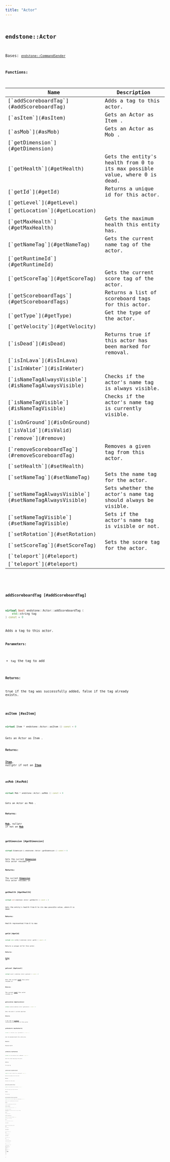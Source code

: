 ```yaml
---
title: "Actor"
---
```


## <code className="doc-symbol doc-symbol-class"/> endstone::Actor

Bases: [`endstone::CommandSender`](classendstone_1_1_command_sender.md)
















**Functions:**

<table>
<thead>
   <tr>
      <th>Name</th>
      <th>Description</th>
   </tr>
</thead>
<tbody>
<tr key="classendstone_1_1_actor_1a7df17ed4f47907e5022b1eff1f306271">
    <td>[`addScoreboardTag`](#addScoreboardTag)</td>
    <td>Adds a tag to this actor.</td>
</tr>
<tr key="classendstone_1_1_actor_1a6c81fe219b046d28cdf13c5c400793c6">
    <td>[`asItem`](#asItem)</td>
    <td>Gets an Actor as Item .</td>
</tr>
<tr key="classendstone_1_1_actor_1acbd7afe34e58507083765ae5d27ff9c0">
    <td>[`asMob`](#asMob)</td>
    <td>Gets an Actor as Mob .</td>
</tr>
<tr key="classendstone_1_1_actor_1ab4562c41d071b945338d742ac8d1e639">
    <td>[`getDimension`](#getDimension)</td>
    <td></td>
</tr>
<tr key="classendstone_1_1_actor_1a547e0f2ecb4be6edb82f909f48946031">
    <td>[`getHealth`](#getHealth)</td>
    <td>Gets the entity's health from 0 to its max possible value, where 0 is dead.</td>
</tr>
<tr key="classendstone_1_1_actor_1a78059bed5b1a6b23bfb2be9ac6ae81a3">
    <td>[`getId`](#getId)</td>
    <td>Returns a unique id for this actor.</td>
</tr>
<tr key="classendstone_1_1_actor_1aff1ed8218696acc7009bf7ce5a5069a2">
    <td>[`getLevel`](#getLevel)</td>
    <td></td>
</tr>
<tr key="classendstone_1_1_actor_1a32d24d587443d4107786096fda5322fb">
    <td>[`getLocation`](#getLocation)</td>
    <td></td>
</tr>
<tr key="classendstone_1_1_actor_1a612dffb2563ce0535c0e2d7214c6254b">
    <td>[`getMaxHealth`](#getMaxHealth)</td>
    <td>Gets the maximum health this entity has.</td>
</tr>
<tr key="classendstone_1_1_actor_1a7bac2e604ceb3d48c3fbc6a628f6eaec">
    <td>[`getNameTag`](#getNameTag)</td>
    <td>Gets the current name tag of the actor.</td>
</tr>
<tr key="classendstone_1_1_actor_1ab2848bd47a25fce207a1a4e6b1783ce3">
    <td>[`getRuntimeId`](#getRuntimeId)</td>
    <td></td>
</tr>
<tr key="classendstone_1_1_actor_1a29bb3fe504b2b2bffd749a0d9ef1ed92">
    <td>[`getScoreTag`](#getScoreTag)</td>
    <td>Gets the current score tag of the actor.</td>
</tr>
<tr key="classendstone_1_1_actor_1aab1b3bf14d77e70515a6afacb3219e86">
    <td>[`getScoreboardTags`](#getScoreboardTags)</td>
    <td>Returns a list of scoreboard tags for this actor.</td>
</tr>
<tr key="classendstone_1_1_actor_1a35dbee5875715f9edd8be8b117377129">
    <td>[`getType`](#getType)</td>
    <td>Get the type of the actor.</td>
</tr>
<tr key="classendstone_1_1_actor_1a0f73b7b1bcc0f18ce4cc238fdcea69b4">
    <td>[`getVelocity`](#getVelocity)</td>
    <td></td>
</tr>
<tr key="classendstone_1_1_actor_1aa099af11ae3053289f31c65c9126b50a">
    <td>[`isDead`](#isDead)</td>
    <td>Returns true if this actor has been marked for removal.</td>
</tr>
<tr key="classendstone_1_1_actor_1a876f9f220c4628b15556f2b50b103928">
    <td>[`isInLava`](#isInLava)</td>
    <td></td>
</tr>
<tr key="classendstone_1_1_actor_1a07d1ec2bc5458fbd0c4d60711e4ddcd1">
    <td>[`isInWater`](#isInWater)</td>
    <td></td>
</tr>
<tr key="classendstone_1_1_actor_1a26211c565a42de6f28565bed6d3c854b">
    <td>[`isNameTagAlwaysVisible`](#isNameTagAlwaysVisible)</td>
    <td>Checks if the actor's name tag is always visible.</td>
</tr>
<tr key="classendstone_1_1_actor_1ada87051d8b64c9df5cab73732bddf710">
    <td>[`isNameTagVisible`](#isNameTagVisible)</td>
    <td>Checks if the actor's name tag is currently visible.</td>
</tr>
<tr key="classendstone_1_1_actor_1a7cfff436cf3ddabdb1f28f744234f218">
    <td>[`isOnGround`](#isOnGround)</td>
    <td></td>
</tr>
<tr key="classendstone_1_1_actor_1a5b744893654143e1d8a1f03b1d3cc459">
    <td>[`isValid`](#isValid)</td>
    <td></td>
</tr>
<tr key="classendstone_1_1_actor_1a896dcb16d037d3591b0d39480521a193">
    <td>[`remove`](#remove)</td>
    <td></td>
</tr>
<tr key="classendstone_1_1_actor_1a6f068c4612aa487ba76d3a4c3e3b1033">
    <td>[`removeScoreboardTag`](#removeScoreboardTag)</td>
    <td>Removes a given tag from this actor.</td>
</tr>
<tr key="classendstone_1_1_actor_1a39c0d4e763cafb181f1071de2c31b647">
    <td>[`setHealth`](#setHealth)</td>
    <td></td>
</tr>
<tr key="classendstone_1_1_actor_1afa33b47ae91605841f0c4ef5ec127ac7">
    <td>[`setNameTag`](#setNameTag)</td>
    <td>Sets the name tag for the actor.</td>
</tr>
<tr key="classendstone_1_1_actor_1a6c7dc2e5a9b99db8b000e84e4eba5822">
    <td>[`setNameTagAlwaysVisible`](#setNameTagAlwaysVisible)</td>
    <td>Sets whether the actor's name tag should always be visible.</td>
</tr>
<tr key="classendstone_1_1_actor_1a81d7145659190f3419446959641b4989">
    <td>[`setNameTagVisible`](#setNameTagVisible)</td>
    <td>Sets if the actor's name tag is visible or not.</td>
</tr>
<tr key="classendstone_1_1_actor_1a857512cc626e30cb57d03cacae88dd9f">
    <td>[`setRotation`](#setRotation)</td>
    <td></td>
</tr>
<tr key="classendstone_1_1_actor_1adeec376304cd5900f6c848f9e946320e">
    <td>[`setScoreTag`](#setScoreTag)</td>
    <td>Sets the score tag for the actor.</td>
</tr>
<tr key="classendstone_1_1_actor_1aa012c328995d90d51c31bb2116bf6eb5">
    <td>[`teleport`](#teleport)</td>
    <td></td>
</tr>
<tr key="classendstone_1_1_actor_1a17192ce29b31550384e64a68e37e2af9">
    <td>[`teleport`](#teleport)</td>
    <td></td>
</tr>
</tbody>
</table>

### <code className="doc-symbol doc-symbol-function"/> addScoreboardTag [#addScoreboardTag]

```cpp
virtual bool endstone::Actor::addScoreboardTag (
    std::string tag
) const = 0
```

Adds a tag to this actor.





**Parameters:**


* `tag` the tag to add 



**Returns:**

true if the tag was successfully added, false if the tag already exists. 





        
### <code className="doc-symbol doc-symbol-function"/> asItem [#asItem]

```cpp
virtual Item * endstone::Actor::asItem () const = 0
```

Gets an Actor as Item .





**Returns:**

[**Item**](classendstone_1_1_item.md), nullptr if not an [**Item**](classendstone_1_1_item.md) 





        
### <code className="doc-symbol doc-symbol-function"/> asMob [#asMob]

```cpp
virtual Mob * endstone::Actor::asMob () const = 0
```

Gets an Actor as Mob .





**Returns:**

[**Mob**](classendstone_1_1_mob.md), nullptr if not an [**Mob**](classendstone_1_1_mob.md) 





        
### <code className="doc-symbol doc-symbol-function"/> getDimension [#getDimension]

```cpp
virtual Dimension & endstone::Actor::getDimension () const = 0
```


Gets the current [**Dimension**](classendstone_1_1_dimension.md) this actor resides in




**Returns:**

The current [**Dimension**](classendstone_1_1_dimension.md) this actor resides in 





        
### <code className="doc-symbol doc-symbol-function"/> getHealth [#getHealth]

```cpp
virtual int endstone::Actor::getHealth () const = 0
```

Gets the entity's health from 0 to its max possible value, where 0 is dead.





**Returns:**

Health represented from 0 to max 





        
### <code className="doc-symbol doc-symbol-function"/> getId [#getId]

```cpp
virtual std::int64_t endstone::Actor::getId () const = 0
```

Returns a unique id for this actor.





**Returns:**

[**Actor**](classendstone_1_1_actor.md) id 





        
### <code className="doc-symbol doc-symbol-function"/> getLevel [#getLevel]

```cpp
virtual Level & endstone::Actor::getLevel () const = 0
```


Gets the current [**Level**](classendstone_1_1_level.md) this actor resides in




**Returns:**

The current [**Level**](classendstone_1_1_level.md) this actor resides in 





        
### <code className="doc-symbol doc-symbol-function"/> getLocation [#getLocation]

```cpp
virtual Location endstone::Actor::getLocation () const = 0
```


Gets the actor's current position




**Returns:**

a new copy of [**Location**](classendstone_1_1_location.md) containing the position of this actor 





        
### <code className="doc-symbol doc-symbol-function"/> getMaxHealth [#getMaxHealth]

```cpp
virtual int endstone::Actor::getMaxHealth () const = 0
```

Gets the maximum health this entity has.





**Returns:**

Maximum health 





        
### <code className="doc-symbol doc-symbol-function"/> getNameTag [#getNameTag]

```cpp
virtual std::string endstone::Actor::getNameTag () const = 0
```

Gets the current name tag of the actor.





**Returns:**

The name tag. 





        
### <code className="doc-symbol doc-symbol-function"/> getRuntimeId [#getRuntimeId]

```cpp
virtual std::uint64_t endstone::Actor::getRuntimeId () const = 0
```


Returns the runtime id for this actor




**Returns:**

Runtime id for this actor 





        
### <code className="doc-symbol doc-symbol-function"/> getScoreTag [#getScoreTag]

```cpp
virtual std::string endstone::Actor::getScoreTag () const = 0
```

Gets the current score tag of the actor.





**Returns:**

The score tag. 





        
### <code className="doc-symbol doc-symbol-function"/> getScoreboardTags [#getScoreboardTags]

```cpp
virtual std::vector< std::string > endstone::Actor::getScoreboardTags () const = 0
```

Returns a list of scoreboard tags for this actor.





**Returns:**

a list of scoreboard tags for this actor 





        
### <code className="doc-symbol doc-symbol-function"/> getType [#getType]

```cpp
virtual std::string endstone::Actor::getType () const = 0
```

Get the type of the actor.



This method returns the type of the actor as a string, for example, minecraft:pig.




**Returns:**

The type of the actor. 





        
### <code className="doc-symbol doc-symbol-function"/> getVelocity [#getVelocity]

```cpp
virtual Vector < float > endstone::Actor::getVelocity () const = 0
```


Gets this actor's current velocity




**Returns:**

Current traveling velocity of this actor 





        
### <code className="doc-symbol doc-symbol-function"/> isDead [#isDead]

```cpp
virtual bool endstone::Actor::isDead () const = 0
```

Returns true if this actor has been marked for removal.





**Returns:**

True if it is dead. 





        
### <code className="doc-symbol doc-symbol-function"/> isInLava [#isInLava]

```cpp
virtual bool endstone::Actor::isInLava () const = 0
```


Returns true if the actor is in lava.




**Returns:**

True if the actor is in lava. 





        
### <code className="doc-symbol doc-symbol-function"/> isInWater [#isInWater]

```cpp
virtual bool endstone::Actor::isInWater () const = 0
```


Returns true if the actor is in water.




**Returns:**

True if the actor is in water. 





        
### <code className="doc-symbol doc-symbol-function"/> isNameTagAlwaysVisible [#isNameTagAlwaysVisible]

```cpp
virtual bool endstone::Actor::isNameTagAlwaysVisible () const = 0
```

Checks if the actor's name tag is always visible.





**Returns:**

True if the name tag is always visible, false otherwise. 





        
### <code className="doc-symbol doc-symbol-function"/> isNameTagVisible [#isNameTagVisible]

```cpp
virtual bool endstone::Actor::isNameTagVisible () const = 0
```

Checks if the actor's name tag is currently visible.





**Returns:**

True if the name tag is visible, false otherwise. 





        
### <code className="doc-symbol doc-symbol-function"/> isOnGround [#isOnGround]

```cpp
virtual bool endstone::Actor::isOnGround () const = 0
```


Returns true if the actor is supported by a block.




**Returns:**

True if actor is on ground. 





        
### <code className="doc-symbol doc-symbol-function"/> isValid [#isValid]

```cpp
virtual bool endstone::Actor::isValid () const = 0
```


Returns false if the entity has died, been despawned for some other reason, or has not been added to the level.




**Returns:**

True if valid. 





        
### <code className="doc-symbol doc-symbol-function"/> remove [#remove]

```cpp
virtual void endstone::Actor::remove () = 0
```


Remove this actor from the level.


If you are trying to remove a [**Player**](classendstone_1_1_player.md), use [**Player::kick**](classendstone_1_1_player.md#function-kick) instead. 


        
### <code className="doc-symbol doc-symbol-function"/> removeScoreboardTag [#removeScoreboardTag]

```cpp
virtual bool endstone::Actor::removeScoreboardTag (
    std::string tag
) const = 0
```

Removes a given tag from this actor.





**Parameters:**


* `tag` the tag to remove 



**Returns:**

true if the tag was successfully removed, false if the tag does not exist. 





        
### <code className="doc-symbol doc-symbol-function"/> setHealth [#setHealth]

```cpp
virtual Result< void > endstone::Actor::setHealth (
    int health
) const = 0
```


Sets the entity's health from 0 to its possible value, where 0 is dead.




**Parameters:**


* `health` New health represented from 0 to max 




        
### <code className="doc-symbol doc-symbol-function"/> setNameTag [#setNameTag]

```cpp
virtual void endstone::Actor::setNameTag (
    std::string name
) = 0
```

Sets the name tag for the actor.





**Parameters:**


* `name` The new name tag to set. 




        
### <code className="doc-symbol doc-symbol-function"/> setNameTagAlwaysVisible [#setNameTagAlwaysVisible]

```cpp
virtual void endstone::Actor::setNameTagAlwaysVisible (
    bool visible
) = 0
```

Sets whether the actor's name tag should always be visible.





**Parameters:**


* `visible` True to make the name tag always visible, false to disable always visibility. 




        
### <code className="doc-symbol doc-symbol-function"/> setNameTagVisible [#setNameTagVisible]

```cpp
virtual void endstone::Actor::setNameTagVisible (
    bool visible
) = 0
```

Sets if the actor's name tag is visible or not.





**Parameters:**


* `visible` True to make the name tag visible, false to hide it. 




        
### <code className="doc-symbol doc-symbol-function"/> setRotation [#setRotation]

```cpp
virtual void endstone::Actor::setRotation (
    float yaw,
    float pitch
) = 0
```




**Returns:**

Sets the actor's rotation. 


Note that if the actor is affected by AI, it may override this rotation.




**Parameters:**


* `yaw` Rotation around the up axis (Y axis) 
* `pitch` Rotation around the right axis (X axis) 




        
### <code className="doc-symbol doc-symbol-function"/> setScoreTag [#setScoreTag]

```cpp
virtual void endstone::Actor::setScoreTag (
    std::string score
) = 0
```

Sets the score tag for the actor.





**Parameters:**


* `score` The new score tag to set. 




        
### <code className="doc-symbol doc-symbol-function"/> teleport [#teleport]



```cpp
virtual void endstone::Actor::teleport (
    Location location
) = 0
```




**Returns:**

Teleports this actor to the given location.




**Parameters:**


* `location` New location to teleport this actor to 




        

```cpp
virtual void endstone::Actor::teleport (
    Actor & target
) = 0
```


Teleports this actor to the target [**Actor**](classendstone_1_1_actor.md).




**Parameters:**


* `target` [**Actor**](classendstone_1_1_actor.md) to teleport this actor to 




        